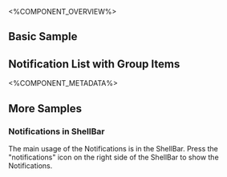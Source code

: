
<%COMPONENT_OVERVIEW%>

## Basic Sample
<Basic />

## Notification List with Group Items
<GroupItems />

<%COMPONENT_METADATA%>

## More Samples

### Notifications in ShellBar
The main usage of the Notifications is in the ShellBar.
Press the "notifications" icon on the right side of the ShellBar to show the Notifications.

<InShellBar />